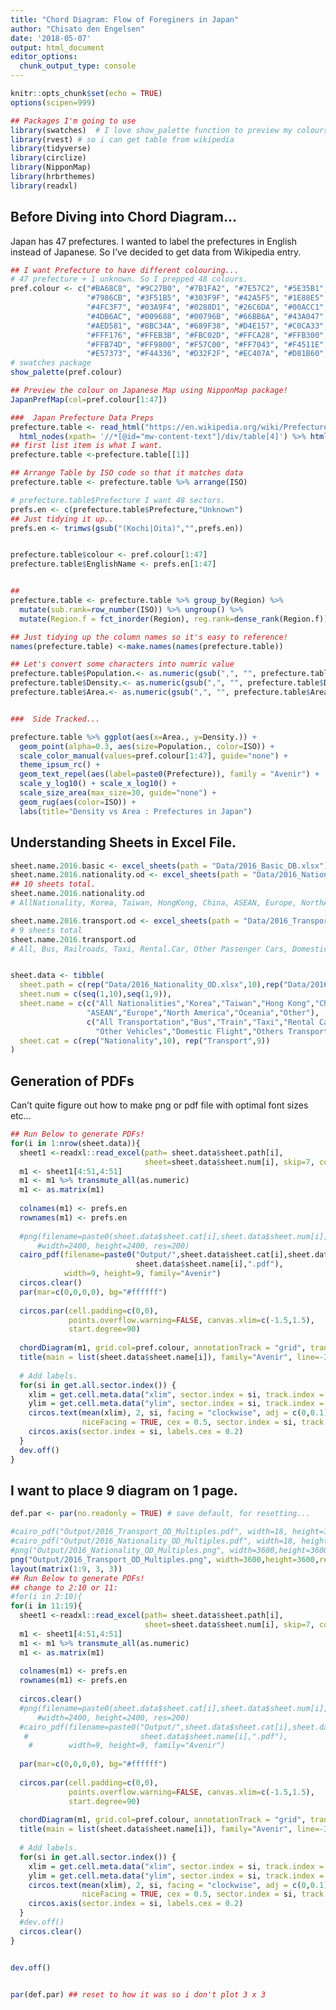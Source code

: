 ```yaml
---
title: "Chord Diagram: Flow of Foreginers in Japan"
author: "Chisato den Engelsen"
date: '2018-05-07'
output: html_document
editor_options: 
  chunk_output_type: console
---
```


```r
knitr::opts_chunk$set(echo = TRUE)
options(scipen=999)

## Packages I'm going to use
library(swatches)  # I love show_palette function to preview my colours! 
library(rvest) # so i can get table from wikipedia
library(tidyverse)
library(circlize)
library(NipponMap)
library(hrbrthemes)
library(readxl)

```


## Before Diving into Chord Diagram...

Japan has 47 prefectures.  I wanted to label the prefectures in English instead of Japanese.
So I've decided to get data from Wikipedia entry.

```r

## I want Prefecture to have different colouring... 
# 47 prefecture + 1 unknown. So I prepped 48 colours. 
pref.colour <- c("#BA68C8", "#9C27B0", "#7B1FA2", "#7E57C2", "#5E35B1", "#4527A0", 
                 "#7986CB", "#3F51B5", "#303F9F", "#42A5F5", "#1E88E5", "#1565C0", 
                 "#4FC3F7", "#03A9F4", "#0288D1", "#26C6DA", "#00ACC1", "#00838F", 
                 "#4DB6AC", "#009688", "#00796B", "#66BB6A", "#43A047", "#2E7D32", 
                 "#AED581", "#8BC34A", "#689F38", "#D4E157", "#C0CA33", "#9E9D24", 
                 "#FFF176", "#FFEB3B", "#FBC02D", "#FFCA28", "#FFB300", "#FF8F00", 
                 "#FFB74D", "#FF9800", "#F57C00", "#FF7043", "#F4511E", "#D84315", 
                 "#E57373", "#F44336", "#D32F2F", "#EC407A", "#D81B60", "#424242")
# swatches package 
show_palette(pref.colour)

## Preview the colour on Japanese Map using NipponMap package!
JapanPrefMap(col=pref.colour[1:47]) 

###  Japan Prefecture Data Preps
prefecture.table <- read_html("https://en.wikipedia.org/wiki/Prefectures_of_Japan") %>% 
  html_nodes(xpath= '//*[@id="mw-content-text"]/div/table[4]') %>% html_table()
## first list item is what I want.
prefecture.table <-prefecture.table[[1]]

## Arrange Table by ISO code so that it matches data
prefecture.table <- prefecture.table %>% arrange(ISO)

# prefecture.table$Prefecture I want 48 sectors. 
prefs.en <- c(prefecture.table$Prefecture,"Unknown")
## Just tidying it up.. 
prefs.en <- trimws(gsub("(Kochi|Oita)","",prefs.en))


prefecture.table$colour <- pref.colour[1:47]
prefecture.table$EnglishName <- prefs.en[1:47]


## 
prefecture.table <- prefecture.table %>% group_by(Region) %>% 
  mutate(sub.rank=row_number(ISO)) %>% ungroup() %>% 
  mutate(Region.f = fct_inorder(Region), reg.rank=dense_rank(Region.f))

## Just tidying up the column names so it's easy to reference!
names(prefecture.table) <-make.names(names(prefecture.table))

## Let's convert some characters into numric value
prefecture.table$Population.<- as.numeric(gsub(",", "", prefecture.table$Population.))
prefecture.table$Density.<- as.numeric(gsub(",", "", prefecture.table$Density.))
prefecture.table$Area.<- as.numeric(gsub(",", "", prefecture.table$Area.))


###  Side Tracked...

prefecture.table %>% ggplot(aes(x=Area., y=Density.)) + 
  geom_point(alpha=0.3, aes(size=Population., color=ISO)) + 
  scale_color_manual(values=pref.colour[1:47], guide="none") + 
  theme_ipsum_rc() + 
  geom_text_repel(aes(label=paste0(Prefecture)), family = "Avenir") + 
  scale_y_log10() + scale_x_log10() +
  scale_size_area(max_size=30, guide="none") +
  geom_rug(aes(color=ISO)) + 
  labs(title="Density vs Area : Prefectures in Japan")


```

## Understanding Sheets in Excel File.

```r

sheet.name.2016.basic <- excel_sheets(path = "Data/2016_Basic_DB.xlsx")
sheet.name.2016.nationality.od <- excel_sheets(path = "Data/2016_Nationality_OD.xlsx") 
## 10 sheets total.  
sheet.name.2016.nationality.od
# AllNationality, Korea, Taiwan, HongKong, China, ASEAN, Europe, NorthAmerica, Oceania, Other

sheet.name.2016.transport.od <- excel_sheets(path = "Data/2016_Transport_OD.xlsx")
# 9 sheets total
sheet.name.2016.transport.od 
# All, Bus, Railroads, Taxi, Rental.Car, Other Passenger Cars, Domestic Flight, Other, Unknown


sheet.data <- tibble(
  sheet.path = c(rep("Data/2016_Nationality_OD.xlsx",10),rep("Data/2016_Transport_OD.xlsx",9)),
  sheet.num = c(seq(1,10),seq(1,9)),
  sheet.name = c(c("All Nationalities","Korea","Taiwan","Hong Kong","China",
                 "ASEAN","Europe","North America","Oceania","Other"),
                 c("All Transportation","Bus","Train","Taxi","Rental Car",
                   "Other Vehicles","Domestic Flight","Others Transportation","Unknown")),
  sheet.cat = c(rep("Nationality",10), rep("Transport",9))
)

```


## Generation of PDFs

Can't quite figure out how to make png or pdf file with optimal font sizes etc... 

```r

## Run Below to generate PDFs!
for(i in 1:nrow(sheet.data)){
  sheet1 <-readxl::read_excel(path= sheet.data$sheet.path[i], 
                              sheet=sheet.data$sheet.num[i], skip=7, col_names=F)
  m1 <- sheet1[4:51,4:51]
  m1 <- m1 %>% transmute_all(as.numeric)
  m1 <- as.matrix(m1)
  
  colnames(m1) <- prefs.en
  rownames(m1) <- prefs.en
  
  #png(filename=paste0(sheet.data$sheet.cat[i],sheet.data$sheet.num[i],sheet.data$sheet.name[i],".png"), 
      #width=2400, height=2400, res=200)
  cairo_pdf(filename=paste0("Output/",sheet.data$sheet.cat[i],sheet.data$sheet.num[i],
                            sheet.data$sheet.name[i],".pdf"), 
            width=9, height=9, family="Avenir")
  circos.clear()
  par(mar=c(0,0,0,0), bg="#ffffff")
  
  circos.par(cell.padding=c(0,0), 
             points.overflow.warning=FALSE, canvas.xlim=c(-1.5,1.5),
             start.degree=90)
  
  chordDiagram(m1, grid.col=pref.colour, annotationTrack = "grid", transparency = 0.2, directional = 1)
  title(main = list(sheet.data$sheet.name[i]), family="Avenir", line=-3, cex=10)
  
  # Add labels.
  for(si in get.all.sector.index()) {
    xlim = get.cell.meta.data("xlim", sector.index = si, track.index = 1)
    ylim = get.cell.meta.data("ylim", sector.index = si, track.index = 1)
    circos.text(mean(xlim), 2, si, facing = "clockwise", adj = c(0,0.1),
                niceFacing = TRUE, cex = 0.5, sector.index = si, track.index = 1)
    circos.axis(sector.index = si, labels.cex = 0.2)
  }
  dev.off()
}

```


## I want to place 9 diagram on 1 page.

```r
def.par <- par(no.readonly = TRUE) # save default, for resetting...

#cairo_pdf("Output/2016_Transport_OD_Multiples.pdf", width=18, height=18, family="Avenir")
#cairo_pdf("Output/2016_Nationality_OD_Multiples.pdf", width=18, height=18, family="Avenir")
#png("Output/2016_Nationality_OD_Multiples.png", width=3600,height=3600,res=300)
png("Output/2016_Transport_OD_Multiples.png", width=3600,height=3600,res=300)
layout(matrix(1:9, 3, 3))
## Run Below to generate PDFs!
## change to 2:10 or 11:
#for(i in 2:10){
for(i in 11:19){
  sheet1 <-readxl::read_excel(path= sheet.data$sheet.path[i], 
                              sheet=sheet.data$sheet.num[i], skip=7, col_names=F)
  m1 <- sheet1[4:51,4:51]
  m1 <- m1 %>% transmute_all(as.numeric)
  m1 <- as.matrix(m1)
  
  colnames(m1) <- prefs.en
  rownames(m1) <- prefs.en
  
  circos.clear()
  #png(filename=paste0(sheet.data$sheet.cat[i],sheet.data$sheet.num[i],sheet.data$sheet.name[i],".png"), 
      #width=2400, height=2400, res=200)
  #cairo_pdf(filename=paste0("Output/",sheet.data$sheet.cat[i],sheet.data$sheet.num[i],
   #                         sheet.data$sheet.name[i],".pdf"), 
    #        width=9, height=9, family="Avenir")
  
  par(mar=c(0,0,0,0), bg="#ffffff")
  
  circos.par(cell.padding=c(0,0), 
             points.overflow.warning=FALSE, canvas.xlim=c(-1.5,1.5),
             start.degree=90)
  
  chordDiagram(m1, grid.col=pref.colour, annotationTrack = "grid", transparency = 0.2, directional = 1)
  title(main = list(sheet.data$sheet.name[i]), family="Avenir", line=-3, cex=10)
  
  # Add labels.
  for(si in get.all.sector.index()) {
    xlim = get.cell.meta.data("xlim", sector.index = si, track.index = 1)
    ylim = get.cell.meta.data("ylim", sector.index = si, track.index = 1)
    circos.text(mean(xlim), 2, si, facing = "clockwise", adj = c(0,0.1),
                niceFacing = TRUE, cex = 0.5, sector.index = si, track.index = 1)
    circos.axis(sector.index = si, labels.cex = 0.2)
  }
  #dev.off()
  circos.clear()
}


dev.off()


par(def.par) ## reset to how it was so i don't plot 3 x 3 

```

